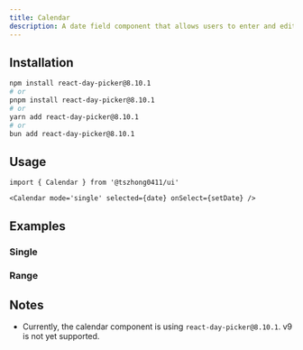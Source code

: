 ```yaml
---
title: Calendar
description: A date field component that allows users to enter and edit date.
---
```


<ComponentPreview name='calendar/calendar' />

## Installation

```bash
npm install react-day-picker@8.10.1
# or
pnpm install react-day-picker@8.10.1
# or
yarn add react-day-picker@8.10.1
# or
bun add react-day-picker@8.10.1
```

## Usage

```tsx
import { Calendar } from '@tszhong0411/ui'
```

```tsx
<Calendar mode='single' selected={date} onSelect={setDate} />
```

## Examples

### Single

<ComponentPreview name='calendar/calendar' />

### Range

<ComponentPreview name='calendar/range' />

## Notes

- Currently, the calendar component is using `react-day-picker@8.10.1`. v9 is not yet supported.
